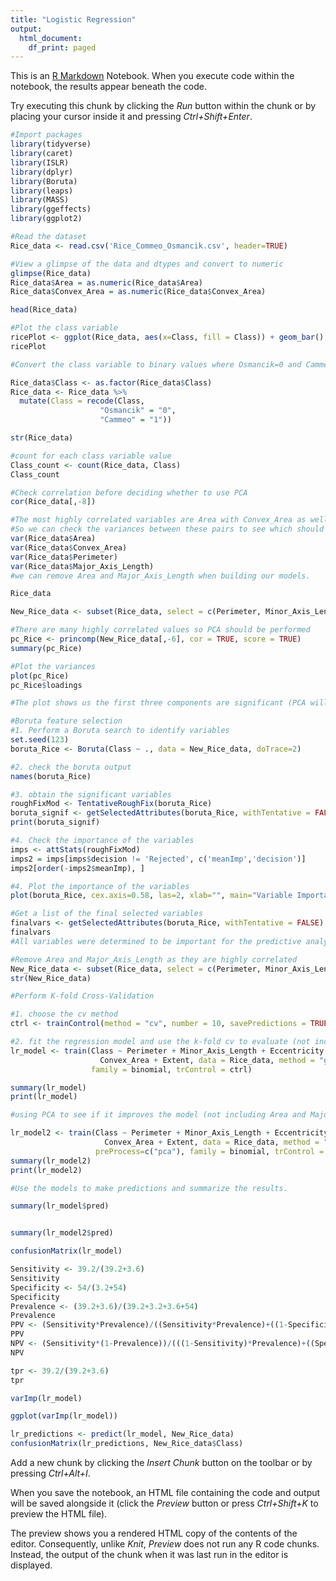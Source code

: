 ---
title: "Logistic Regression"
output:
  html_document:
    df_print: paged
---

This is an [R Markdown](http://rmarkdown.rstudio.com) Notebook. When you execute code within the notebook, the results appear beneath the code. 

Try executing this chunk by clicking the *Run* button within the chunk or by placing your cursor inside it and pressing *Ctrl+Shift+Enter*. 

```{r}
#Import packages
library(tidyverse)
library(caret)
library(ISLR)
library(dplyr)
library(Boruta)
library(leaps)
library(MASS)
library(ggeffects)
library(ggplot2)
```


```{r}
#Read the dataset
Rice_data <- read.csv('Rice_Commeo_Osmancik.csv', header=TRUE)
```


```{r}
#View a glimpse of the data and dtypes and convert to numeric
glimpse(Rice_data)
Rice_data$Area = as.numeric(Rice_data$Area)
Rice_data$Convex_Area = as.numeric(Rice_data$Convex_Area)
```
```{r}
head(Rice_data)
```

```{r}
#Plot the class variable
ricePlot <- ggplot(Rice_data, aes(x=Class, fill = Class)) + geom_bar() + ylim(0, 2500)
ricePlot
```

```{r}
#Convert the class variable to binary values where Osmancik=0 and Cammeo=1

Rice_data$Class <- as.factor(Rice_data$Class)
Rice_data <- Rice_data %>% 
  mutate(Class = recode(Class, 
                    "Osmancik" = "0", 
                    "Cammeo" = "1")) 

str(Rice_data)  
```

```{r}
#count for each class variable value
Class_count <- count(Rice_data, Class)
Class_count
```

```{r}
#Check correlation before deciding whether to use PCA
cor(Rice_data[,-8])
```
```{r}
#The most highly correlated variables are Area with Convex_Area as well as Perimeter and Major_Axis_Length.
#So we can check the variances between these pairs to see which should be removed.
var(Rice_data$Area)
var(Rice_data$Convex_Area)
var(Rice_data$Perimeter)
var(Rice_data$Major_Axis_Length)
#we can remove Area and Major_Axis_Length when building our models.
```
```{r}
Rice_data
```

```{r}
New_Rice_data <- subset(Rice_data, select = c(Perimeter, Minor_Axis_Length, Eccentricity, Convex_Area, Extent, Class))
```


```{r}
#There are many highly correlated values so PCA should be performed
pc_Rice <- princomp(New_Rice_data[,-6], cor = TRUE, score = TRUE)
summary(pc_Rice)
```
```{r}
#Plot the variances
plot(pc_Rice)
pc_Rice$loadings

#The plot shows us the first three components are significant (PCA will be implemented for one of the lr models)
```

```{r}
#Boruta feature selection
#1. Perform a Boruta search to identify variables
set.seed(123)
boruta_Rice <- Boruta(Class ~ ., data = New_Rice_data, doTrace=2)
```
```{r}
#2. check the boruta output
names(boruta_Rice)
```
```{r}
#3. obtain the significant variables
roughFixMod <- TentativeRoughFix(boruta_Rice)
boruta_signif <- getSelectedAttributes(boruta_Rice, withTentative = FALSE)
print(boruta_signif)
```
```{r}
#4. Check the importance of the variables
imps <- attStats(roughFixMod)
imps2 = imps[imps$decision != 'Rejected', c('meanImp','decision')]
imps2[order(-imps2$meanImp), ]
```


```{r}
#4. Plot the importance of the variables
plot(boruta_Rice, cex.axis=0.58, las=2, xlab="", main="Variable Importance")
```
```{r}
#Get a list of the final selected variables
finalvars <- getSelectedAttributes(boruta_Rice, withTentative = FALSE)
finalvars
#All variables were determined to be important for the predictive analysis
```
```{r}
#Remove Area and Major_Axis_Length as they are highly correlated
New_Rice_data <- subset(Rice_data, select = c(Perimeter, Minor_Axis_Length, Eccentricity, Convex_Area, Extent, Class))
str(New_Rice_data)
```

```{r}
#Perform K-fold Cross-Validation 

#1. choose the cv method
ctrl <- trainControl(method = "cv", number = 10, savePredictions = TRUE)

#2. fit the regression model and use the k-fold cv to evaluate (not including Area and Major_Axis_Length)
lr_model <- train(Class ~ Perimeter + Minor_Axis_Length + Eccentricity + 
                    Convex_Area + Extent, data = Rice_data, method = "glm", 
                  family = binomial, trControl = ctrl)

summary(lr_model)
print(lr_model)
```

```{r}
#using PCA to see if it improves the model (not including Area and Major_Axis_Length)

lr_model2 <- train(Class ~ Perimeter + Minor_Axis_Length + Eccentricity + 
                     Convex_Area + Extent, data = Rice_data, method = "glm", 
                   preProcess=c("pca"), family = binomial, trControl = ctrl)
summary(lr_model2)
print(lr_model2)
```
```{r}
#Use the models to make predictions and summarize the results. 

summary(lr_model$pred)


summary(lr_model2$pred)
```

```{r}
confusionMatrix(lr_model)
```

```{r}
Sensitivity <- 39.2/(39.2+3.6)
Sensitivity
Specificity <- 54/(3.2+54)
Specificity
Prevalence <- (39.2+3.6)/(39.2+3.2+3.6+54)
Prevalence
PPV <- (Sensitivity*Prevalence)/((Sensitivity*Prevalence)+((1-Specificity)*(1-Prevalence)))
PPV
NPV <- (Sensitivity*(1-Prevalence))/(((1-Sensitivity)*Prevalence)+((Specificity)*(1-Prevalence)))
NPV
```
```{r}
tpr <- 39.2/(39.2+3.6)
tpr
```


```{r}
varImp(lr_model)
```

```{r}
ggplot(varImp(lr_model))
```
```{r}
lr_predictions <- predict(lr_model, New_Rice_data)
confusionMatrix(lr_predictions, New_Rice_data$Class)
```



Add a new chunk by clicking the *Insert Chunk* button on the toolbar or by pressing *Ctrl+Alt+I*.

When you save the notebook, an HTML file containing the code and output will be saved alongside it (click the *Preview* button or press *Ctrl+Shift+K* to preview the HTML file).

The preview shows you a rendered HTML copy of the contents of the editor. Consequently, unlike *Knit*, *Preview* does not run any R code chunks. Instead, the output of the chunk when it was last run in the editor is displayed.
